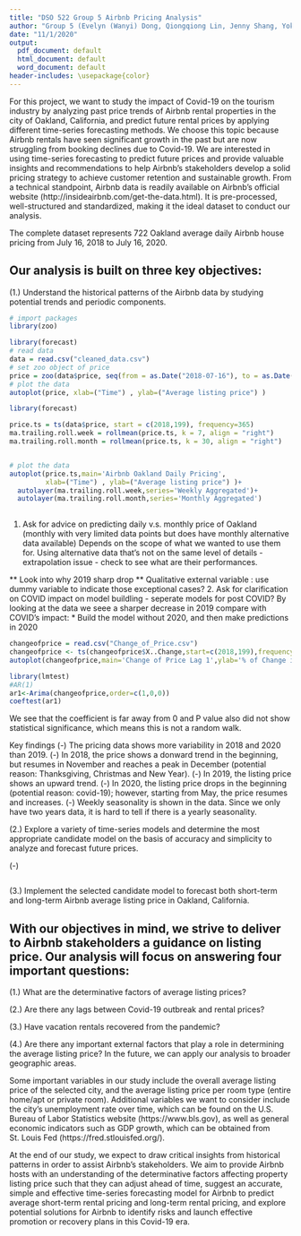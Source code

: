 ```yaml
---
title: "DSO 522 Group 5 Airbnb Pricing Analysis"
author: "Group 5 (Evelyn (Wanyi) Dong, Qiongqiong Lin, Jenny Shang, Yoki (Lingrou) Wang) "
date: "11/1/2020"
output:
  pdf_document: default
  html_document: default
  word_document: default
header-includes: \usepackage{color}
---
```


\begin{center} 
{\color{red} \textbf{DSO 522 Group 5 Airbnb Pricing Analysis}}
\end{center}

For this project, we want to study the impact of Covid-19 on the tourism industry by
analyzing past price trends of Airbnb rental properties in the city of Oakland, California, and predict future rental prices by applying different time-series forecasting methods. We choose this topic because Airbnb rentals have seen significant growth in the past but are now struggling from booking declines due to Covid-19. We are interested in using time-series forecasting to predict future prices and provide valuable insights and recommendations to help Airbnb’s stakeholders develop a solid pricing strategy to achieve customer retention and sustainable growth. From a technical standpoint, Airbnb data is readily available on Airbnb’s official website (http://insideairbnb.com/get-the-data.html). It is pre-processed, well-structured and standardized, making it the ideal dataset to conduct our analysis.

The complete dataset represents 722 Oakland average daily Airbnb house pricing from July 16, 2018 to July 16, 2020. 

## Our analysis is built on three key objectives: 
(1.) Understand the historical patterns of the Airbnb data by studying potential trends and  periodic components. 
```r
# import packages
library(zoo)
```

```r
library(forecast)
# read data
data = read.csv("cleaned_data.csv")
# set zoo object of price
price = zoo(data$price, seq(from = as.Date("2018-07-16"), to = as.Date("2020-07-16"), by = 1))
# plot the data
autoplot(price, xlab=("Time") , ylab=("Average listing price") )
```

```r
library(forecast)

price.ts = ts(data$price, start = c(2018,199), frequency=365)
ma.trailing.roll.week = rollmean(price.ts, k = 7, align = "right")
ma.trailing.roll.month = rollmean(price.ts, k = 30, align = "right")


# plot the data
autoplot(price.ts,main='Airbnb Oakland Daily Pricing', 
         xlab=("Time") , ylab=("Average listing price") )+
  autolayer(ma.trailing.roll.week,series='Weekly Aggregated')+
  autolayer(ma.trailing.roll.month,series='Monthly Aggregated')
  
```

1. Ask for advice on predicting daily v.s. monthly price of Oakland (monthly with very limited data points but does have monthly alternative data available)
Depends on the scope of what we wanted to use them for.
Using alternative data that's not on the same level of details - extrapolation issue - check to see what are their performances.


** Look into why 2019 sharp drop
** Qualitative external variable : use dummy variable to indicate those exceptional cases?
2. Ask for clarification on COVID impact on model buildling - seperate models for post COVID?
By looking at the data we seee a sharper decrease in 2019 compare with COVID's impact:
* Build the model without 2020, and then make predictions in 2020



```r
changeofprice = read.csv("Change_of_Price.csv")
changeofprice <- ts(changeofprice$X..Change,start=c(2018,199),frequency=365)
autoplot(changeofprice,main='Change of Price Lag 1',ylab='% of Change in Price')

library(lmtest)
#AR(1)
ar1<-Arima(changeofprice,order=c(1,0,0))
coeftest(ar1)

```

We see that the coefficient is far away from 0 and P value also did not show statistical significance, which means this is not a random walk.






Key findings 
(-) The pricing data shows more variability in 2018 and 2020 than 2019. 
(-) In 2018, the price shows a donward trend in the beginning, but resumes in November and reaches a peak in December (potential reason: Thanksgiving, Christmas and New Year).
(-) In 2019, the listing price shows an upward trend. 
(-) In 2020, the listing price drops in the beginning (potential reason: covid-19); however, starting from May, the price resumes and increases. 
(-) Weekly seasonality is shown in the data. Since we only have two years data, it is hard to tell if there is a yearly seasonality. 

(2.) Explore a variety of time-series models and determine the most appropriate candidate  model on the basis of accuracy and simplicity to analyze and forecast future prices. 

(-) 
```r

```

(3.) Implement the selected candidate model to forecast both short-term and long-term Airbnb  average listing price in Oakland, California. 

## With our objectives in mind, we strive to deliver to Airbnb stakeholders a guidance on listing  price. Our analysis will focus on answering four important questions: 

(1.) What are the  determinative factors of average listing prices? 

(2.) Are there any lags between Covid-19 outbreak  and rental prices? 

(3.) Have vacation rentals recovered from the pandemic? 

(4.) Are there any  important external factors that play a role in determining the average listing price? In the future, we can apply our analysis to broader geographic areas. 

Some important variables in our study include the overall average listing price of the  selected city, and the average listing price per room type (entire home/apt or private room).  Additional variables we want to consider include the city’s unemployment rate over time, which  can be found on the U.S. Bureau of Labor Statistics website (https://www.bls.gov), as well as  general economic indicators such as GDP growth, which can be obtained from St. Louis Fed  (https://fred.stlouisfed.org/). 

At the end of our study, we expect to draw critical insights from historical patterns in  order to assist Airbnb’s stakeholders. We aim to provide Airbnb hosts with an understanding of  the determinative factors affecting property listing price such that they can adjust ahead of time,  suggest an accurate, simple and effective time-series forecasting model for Airbnb to predict  average short-term rental pricing and long-term rental pricing, and explore potential solutions for  Airbnb to identify risks and launch effective promotion or recovery plans in this Covid-19 era.

